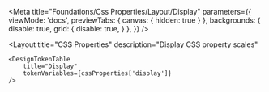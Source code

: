 
<Meta
    title="Foundations/Css Properties/Layout/Display"
    parameters={{
        viewMode: 'docs',
        previewTabs: {
            canvas: { hidden: true }
        },
        backgrounds: {
            disable: true,
            grid: {
                disable: true,
            }
        },
    }}
/>

<Layout
    title="CSS Properties"
    description="Display CSS property scales"
>
    <DesignTokenTable
        title="Display"
        tokenVariables={cssProperties['display']}
    />
</Layout>
